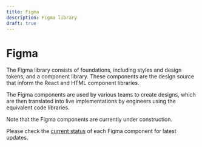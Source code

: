 ```yaml
---
title: Figma
description: Figma library
draft: true
---
```


# Figma

The Figma library consists of foundations, including styles and design tokens, and a component library. These components are the design source that inform the React and HTML component libraries.

The Figma components are used by various teams to create designs, which are then translated into live implementations by engineers using the equivalent code libraries.

<Highlight>
Note that the Figma components are currently under construction.

Please check the [current status](/components/) of each Figma component for latest updates.

</Highlight>
